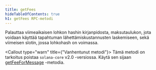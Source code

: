 ```yaml
---
title: getFees
hideTableOfContents: true
h1: getFees RPC-metodi
---
```


Palauttaa viimeaikaisen lohkon hashin kirjanpidosta, maksutaulukon, jota voidaan
käyttää tapahtuman lähettämiskustannusten laskemiseen, sekä viimeisen slotin,
jossa lohkohash on voimassa.

<Callout type="warn" title={"Vanhentunut metodi"}>
  Tämä metodi on tarkoitus poistaa `solana-core` v2.0 -versiossa. Käytä sen
  sijaan [getFeeForMessage](/docs/rpc/http/getfeeformessage) -metodia.
</Callout>
